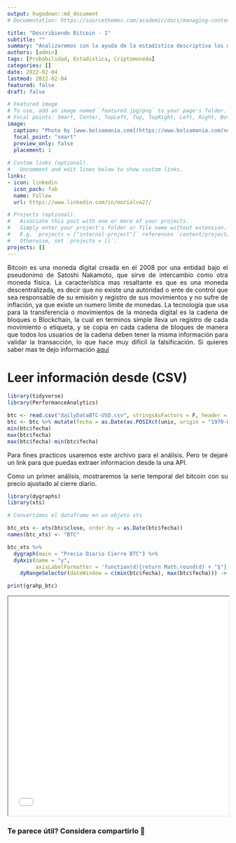 ```yaml
---
output: hugodown::md_document
# Documentation: https://sourcethemes.com/academic/docs/managing-content/

title: "Describiendo Bitcoin - I"
subtitle: ""
summary: "Analizaremos con la ayuda de la estadística descriptiva los movimientos de una criptomoneda"
authors: [admin]
tags: [Probabilidad, Estadistica, Criptomoneda]
categories: []
date: 2022-02-04
lastmod: 2022-02-04
featured: false
draft: false

# Featured image
# To use, add an image named `featured.jpg/png` to your page's folder.
# Focal points: Smart, Center, TopLeft, Top, TopRight, Left, Right, BottomLeft, Bottom, BottomRight.
image:
  caption: "Photo by [www.bolsamania.com](https://www.bolsamania.com/noticias/criptodivisas/el-bitcoin-corrige-un-10-fin-del-rally-o-toma-de-beneficios--8277113.html)"
  focal_point: "smart"
  preview_only: false
  placement: 1
  
# Custom links (optional).
#   Uncomment and edit lines below to show custom links.
links:
- icon: linkedin
  icon_pack: fab
  name: Follow
  url: https://www.linkedin.com/in/morialva27/

# Projects (optional).
#   Associate this post with one or more of your projects.
#   Simply enter your project's folder or file name without extension.
#   E.g. `projects = ["internal-project"]` references `content/project/deep-learning/index.md`.
#   Otherwise, set `projects = []`.
projects: []
---
```

<div style="text-align: justify">

Bitcoin es una moneda digital creada en el 2008 por una entidad bajo el pseudonimo de Satoshi Nakamoto, que sirve de intercambio como otra moneda física. La característica mas resaltante es que es una moneda descentralizada, es decir que no existe una autoridad o ente de control que sea responsable de su emisión y registro de sus movimientos y no sufre de inflación, ya que existe un numero limite de monedas. La tecnología que usa para la transferencia o movimientos de la moneda digital es la cadena de bloques o Blockchain, la cual en terminos simple lleva un registro de cada movimiento o etiqueta, y se copia en cada cadena de bloques de manera que todos los usuarios de la cadena deben tener la misma información para validar la transacción, lo que hace muy dificil la falsificación. Si quieres saber mas te dejo información [aquí](https://es.wikipedia.org/wiki/Bitcoin)

# Leer información desde (CSV)
```r
library(tidyverse)
library(PerformanceAnalytics)

btc <- read.csv("dailyDataBTC-USD.csv", stringsAsFactors = F, header = T)
btc <- btc %>% mutate(fecha = as.Date(as.POSIXct(unix, origin = "1970-01-01"))) %>% arrange(fecha)
min(btc$fecha)
max(btc$fecha)
max(btc$fecha)-min(btc$fecha)

```

Para fines practicos usaremos este archivo para el análisis. Pero te dejaré un link para que puedas extraer informacion desde la una API.

Como un primer análisis, mostraremos la serie temporal del bitcoin con su precio ajustado al cierre diario.

```r
library(dygraphs)
library(xts)

# Convertimos el dataframe en un objeto xts

btc_xts <- xts(btc$close, order.by = as.Date(btc$fecha))
names(btc_xts) <- "BTC"

btc_xts %>%
  dygraph(main = "Precio Diario Cierre BTC") %>%
  dyAxis(name = "y",
         axisLabelFormatter = 'function(d){return Math.round(d) + "$"}') %>%
    dyRangeSelector(dateWindow = c(min(btc$fecha), max(btc$fecha))) -> grahp_btc

print(grahp_btc)
```

<iframe src="static/img/btc.html" width="100%" height="500"></iframe>

<div/>

### Te parece útil? Considera compartirlo 🙌
